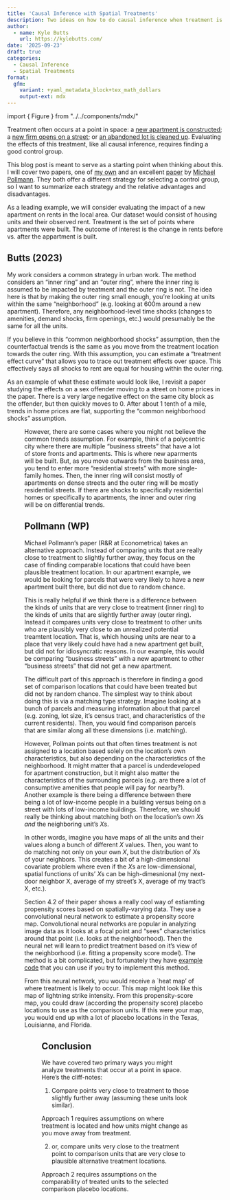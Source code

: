 ```yaml
---
title: 'Causal Inference with Spatial Treatments'
description: Two ideas on how to do causal inference when treatment is a point in space
author: 
  - name: Kyle Butts
    url: https://kylebutts.com/
date: '2025-09-23'
draft: true
categories:
  - Causal Inference
  - Spatial Treatments
format:
  gfm:
    variant: +yaml_metadata_block+tex_math_dollars
    output-ext: mdx
---
```


```{=html}
import { Figure } from "../../components/mdx/"
```

Treatment often occurs at a point in space: a [new apartment is constructed](https://direct.mit.edu/rest/article-abstract/105/2/359/100977/Local-Effects-of-Large-New-Apartment-Buildings-in); a [new firm opens on a street](https://academic.oup.com/jeea/article-abstract/22/4/1798/7472115?redirectedFrom=fulltext); or [an abandoned lot is cleaned up](https://www.pnas.org/doi/10.1073/pnas.1718503115).
Evaluating the effects of this treatment, like all causal inference, requires finding a good control group.

This blog post is meant to serve as a starting point when thinking about this.
I will cover two papers, one of [my own](https://www.sciencedirect.com/science/article/pii/S0094119022000705) and an excellent [paper](https://michaelpollmann.github.io/files/pollmann_spatial_treatments.pdf) by [Michael Pollmann](https://michaelpollmann.github.io/). 
They both offer a different strategy for selecting a control group, so I want to summarize each strategy and the relative advantages and disadvantages. 

As a leading example, we will consider evaluating the impact of a new apartment on rents in the local area.
Our dataset would consist of housing units and their observed rent. 
Treatment is the set of points where apartments were built.
The outcome of interest is the change in rents before vs. after the appartment is built.

## Butts (2023)

My work considers a common strategy in urban work. 
The method considers an "inner ring" and an "outer ring", where the inner ring is assumed to be impacted by treatment and the outer ring is not.
The idea here is that by making the outer ring small enough, you're looking at units within the same "neighborhood" (e.g. looking at 600m around a new apartment).
Therefore, any neighborhood-level time shocks (changes to amenities, demand shocks, firm openings, etc.) would presumably be the same for all the units. 

If you believe in this "common neighborhood shocks" assumption, then the counterfactual trends is the same as you move from the treatment location towards the outer ring. 
With this assumption, you can estimate a "treatment effect curve" that allows you to trace out treatment effects over space.
This effectively says all shocks to rent are equal for housing within the outer ring.

As an example of what these estimate would look like, I revisit a paper studying the effects on a sex offender moving to a street on home prices in the paper.
There is a very large negative effect on the same city block as the offender, but then quickly moves to 0.
After about 1 tenth of a mile, trends in home prices are flat, supporting the "common neighborhood shocks" assumption.

```{=html}
<Figure src="/images/blog/blog-spatial_treatment-rings_ex.png" alt="Example of treatment effect curve using Linden and Rockoff paper" />
```

However, there are some cases where you might not believe the common trends assumption.
For example, think of a polycentric city where there are multiple "business streets" that have a lot of store fronts and apartments. 
This is where new aparments will be built. 
But, as you move outwards from the business area, you tend to enter more "residential streets" with more single-family homes.
Then, the inner ring will consist mostly of apartments on dense streets and the outer ring will be mostly residential streets.
If there are shocks to specifically residential homes or specifically to apartments, the inner and outer ring will be on differential trends.

## Pollmann (WP)

Michael Pollmann's paper (R&R at Econometrica) takes an alternative approach. 
Instead of comparing units that are really close to treatment to slightly further away, they focus on the case of finding comparable locations that could have been plausible treatment location.
In our apartment example, we would be looking for parcels that were very likely to have a new apartment built there, but did not due to random chance. 

This is really helpful if we think there is a difference between the kinds of units that are very close to treatment (inner ring) to the kinds of units that are slightly further away (outer ring).
Instead it compares units very close to treatment to other units who are plausibly very close to an unrealized potential treamtent location. 
That is, which housing units are near to a place that very likely could have had a new apartment get built, but did not for idiosyncratic reasons.
In our example, this would be comparing "business streets" with a new apartment to other "business streets" that did not get a new apartment.

The difficult part of this approach is therefore in finding a good set of comparison locations that could have been treated but did not by random chance.
The simplest way to think about doing this is via a matching type strategy. 
Imagine looking at a bunch of parcels and measuring information about that parcel (e.g. zoning, lot size, it's census tract, and characteristics of the current residents).
Then, you would find comparison parcels that are similar along all these dimensions (i.e. matching).

However, Pollman points out that often times treatment is not assigned to a location based solely on the location's own characteristics, but also depending on the characteristics of the neighborhood.
It might matter that a parcel is underdeveloped for apartment construction, but it might also matter the characteristics of the surrounding parcels (e.g. are there a lot of consumptive amenities that people will pay for nearby?).
Another example is there being a difference between there being a lot of low-income people in a building versus being on a street with lots of low-income buildings.
Therefore, we should really be thinking about matching both on the location's own $X$s *and* the neighboring unit's $X$s. 

In other words, imagine you have maps of all the units and their values along a bunch of different $X$ values. 
Then, you want to do matching not only on your own $X$, but the distribution of $X$s of your neighbors.
This creates a bit of a high-dimensional covariate problem where even if the $X$s are low-dimensional, spatial functions of units' $X$s can be high-dimesnional (my next-door neighbor X, average of my street's X, average of my tract's X, etc.).

Section 4.2 of their paper shows a really cool way of estiamting propensity scores based on spatially-varying data. 
They use a convolutional neural network to estimate a propensity score map.
Convolutional neural networks are popular in analyzing image data as it looks at a focal point and "sees" characteristics around that point (i.e. looks at the neighborhood). 
Then the neural net will learn to predict treatment based on it's view of the neighborhood (i.e. fitting a propensity score model).
The method is a bit complicated, but fortunately they have [example code](https://github.com/michaelpollmann/spatialTreat-example) that you can use if you try to implement this method.

From this neural network, you would receive a `heat map' of where treatment is likely to occur. 
This map might look like this map of lightning strike intensity. 
From this propensity-score map, you could draw (according the propensity score) placebo locations to use as the comparison units. 
If this were your map, you would end up with a lot of placebo locations in the Texas, Louisianna, and Florida.

```{=html}
<Figure src="/images/blog/blog-spatial_treatment-lightning_intensity.jpg" alt="Washington Post Figure highlighting lightning intensity" />
```



## Conclusion

We have covered two primary ways you might analyze treatments that occur at a point in space.
Here's the cliff-notes:

1. Compare points very close to treatment to those slightly further away (assuming these units look similar). 
   
Approach 1 requires assumptions on where treatment is located and how units might change as you move away from treatment. 

2. or, compare units very close to the treatment point to comparison units that are very close to plausible alternative treatment locations.
   
Approach 2 requires assumptions on the comparability of treated units to the selected comparison placebo locations.





